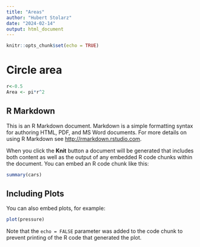 ```yaml
---
title: "Areas"
author: "Hubert Stolarz"
date: "2024-02-14"
output: html_document
---
```


```r
knitr::opts_chunk$set(echo = TRUE)
```
# Circle area

```r
r<-0.5
Area <- pi*r^2
```

## R Markdown

This is an R Markdown document. Markdown is a simple formatting syntax for authoring HTML, PDF, and MS Word documents. For more details on using R Markdown see <http://rmarkdown.rstudio.com>.

When you click the **Knit** button a document will be generated that includes both content as well as the output of any embedded R code chunks within the document. You can embed an R code chunk like this:

```r
summary(cars)
```

## Including Plots

You can also embed plots, for example:

```r
plot(pressure)
```

Note that the `echo = FALSE` parameter was added to the code chunk to prevent printing of the R code that generated the plot.
